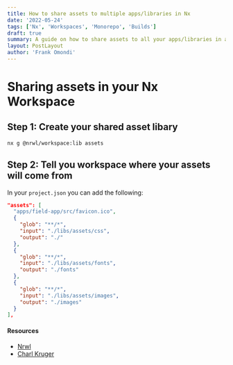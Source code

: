```yaml
---
title: How to share assets to multiple apps/libraries in Nx
date: '2022-05-24'
tags: ['Nx', 'Workspaces', 'Monorepo', 'Builds']
draft: true
summary: A guide on how to share assets to all your apps/libraries in a Nx workspace
layout: PostLayout
author: 'Frank Omondi'
---
```


# Sharing assets in your Nx Workspace

## Step 1: Create your shared asset libary

```bash
nx g @nrwl/workspace:lib assets
```

## Step 2: Tell you workspace where your assets will come from

In your `project.json` you can add the following:

```json
"assets": [
  "apps/field-app/src/favicon.ico",
  {
    "glob": "**/*",
    "input": "./libs/assets/css",
    "output": "./"
  },
  {
    "glob": "**/*",
    "input": "./libs/assets/fonts",
    "output": "./fonts"
  },
  {
    "glob": "**/*",
    "input": "./libs/assets/images",
    "output": "./images"
  }
],

```

#### Resources

- [Nrwl](https://www.youtube.com/watch?v=LYjX2V-eQa8)
- [Charl Kruger](https://medium.com/@nit3watch/angular-shared-assets-with-multiple-apps-nrwl-nx-b4801c05c771)
